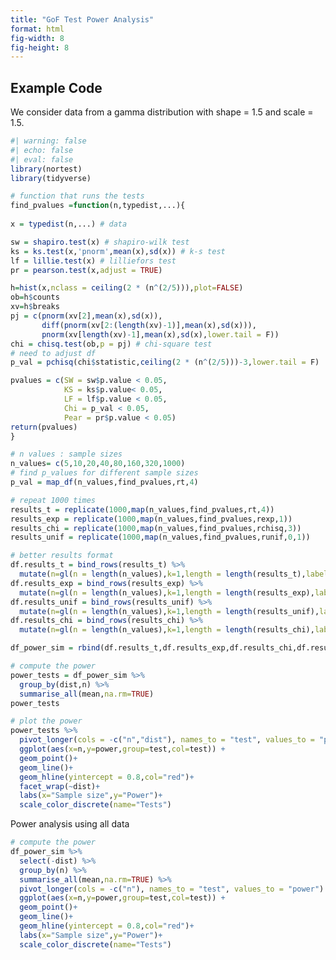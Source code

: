 ```yaml
---
title: "GoF Test Power Analysis"
format: html
fig-width: 8
fig-height: 8
---
```


## Example Code

We consider data from a gamma distribution with shape = 1.5 and scale = 1.5.

```r
#| warning: false
#| echo: false
#| eval: false
library(nortest)
library(tidyverse)

# function that runs the tests 
find_pvalues =function(n,typedist,...){
  
x = typedist(n,...) # data

sw = shapiro.test(x) # shapiro-wilk test
ks = ks.test(x,'pnorm',mean(x),sd(x)) # k-s test
lf = lillie.test(x) # lilliefors test
pr = pearson.test(x,adjust = TRUE)

h=hist(x,nclass = ceiling(2 * (n^(2/5))),plot=FALSE)
ob=h$counts
xv=h$breaks
pj = c(pnorm(xv[2],mean(x),sd(x)),
       diff(pnorm(xv[2:(length(xv)-1)],mean(x),sd(x))),
       pnorm(xv[length(xv)-1],mean(x),sd(x),lower.tail = F))
chi = chisq.test(ob,p = pj) # chi-square test
# need to adjust df
p_val = pchisq(chi$statistic,ceiling(2 * (n^(2/5)))-3,lower.tail = F)

pvalues = c(SW = sw$p.value < 0.05, 
            KS = ks$p.value< 0.05, 
            LF = lf$p.value < 0.05, 
            Chi = p_val < 0.05,
            Pear = pr$p.value < 0.05)
return(pvalues)
}

# n values : sample sizes
n_values= c(5,10,20,40,80,160,320,1000)
# find p_values for different sample sizes
p_val = map_df(n_values,find_pvalues,rt,4)

# repeat 1000 times
results_t = replicate(1000,map(n_values,find_pvalues,rt,4))
results_exp = replicate(1000,map(n_values,find_pvalues,rexp,1))
results_chi = replicate(1000,map(n_values,find_pvalues,rchisq,3))
results_unif = replicate(1000,map(n_values,find_pvalues,runif,0,1))

# better results format
df.results_t = bind_rows(results_t) %>% 
  mutate(n=gl(n = length(n_values),k=1,length = length(results_t),labels = n_values),dist="t4")
df.results_exp = bind_rows(results_exp) %>% 
  mutate(n=gl(n = length(n_values),k=1,length = length(results_exp),labels = n_values),dist="exp1")
df.results_unif = bind_rows(results_unif) %>% 
  mutate(n=gl(n = length(n_values),k=1,length = length(results_unif),labels = n_values),dist="unif01")
df.results_chi = bind_rows(results_chi) %>% 
  mutate(n=gl(n = length(n_values),k=1,length = length(results_chi),labels = n_values),dist="chi3")

df_power_sim = rbind(df.results_t,df.results_exp,df.results_chi,df.results_unif)

# compute the power
power_tests = df_power_sim %>% 
  group_by(dist,n) %>% 
  summarise_all(mean,na.rm=TRUE)
power_tests

# plot the power
power_tests %>% 
  pivot_longer(cols = -c("n","dist"), names_to = "test", values_to = "power") %>%
  ggplot(aes(x=n,y=power,group=test,col=test)) +
  geom_point()+
  geom_line()+
  geom_hline(yintercept = 0.8,col="red")+
  facet_wrap(~dist)+
  labs(x="Sample size",y="Power")+
  scale_color_discrete(name="Tests")
```


Power analysis using all data

```r
# compute the power
df_power_sim %>% 
  select(-dist) %>%
  group_by(n) %>% 
  summarise_all(mean,na.rm=TRUE) %>% 
  pivot_longer(cols = -c("n"), names_to = "test", values_to = "power") %>%
  ggplot(aes(x=n,y=power,group=test,col=test)) +
  geom_point()+
  geom_line()+
  geom_hline(yintercept = 0.8,col="red")+
  labs(x="Sample size",y="Power")+
  scale_color_discrete(name="Tests")

```


